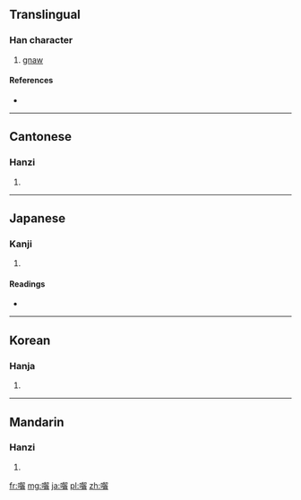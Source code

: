 {{also|嚙}}
==Translingual==

===Han character===
{{Han char|rn=30|rad=口|as=21|sn=24|four=6107<sub>2</sub>|canj=口手竹山 (RQHU)}}

# [[gnaw]]

====References====
* {{Han ref|kx=0216.010|dkj=04659|dj=0439.060|hdz=10709.060|uh=56D3|ud=22227|bh=F8A5|bd=63653}}

----

==Cantonese==

===Hanzi===
{{yue-hanzi|jyut=|y=ngaat6, yit6}}

# {{defn|Cantonese|sort=口21}}

----

==Japanese==

===Kanji===
{{ja-kanji|grade=|rs=口21}}

# {{defn|Japanese|sort=口21}}

====Readings====
* {{ja-readings|on=[[けつ]] (ketsu), [[げつ]] (getsu)|kun=[[かむ]] (kamu), [[かじる]] (kajiru)}}

----

==Korean==

===Hanja===
{{ko-hanja|hangeul=[[설]], [[녈]]|rv=seol, nyeol|mr=sŏl, nyŏl}}

# {{defn|Korean|sort=口21}}

----

==Mandarin==

===Hanzi===
{{cmn-hanzi|pin=[[niè]] ([[nie4]])|wg=nieh<sup>4</sup>}}

# {{defn|Mandarin|sort=口21}}

[[fr:囓]]
[[mg:囓]]
[[ja:囓]]
[[pl:囓]]
[[zh:囓]]